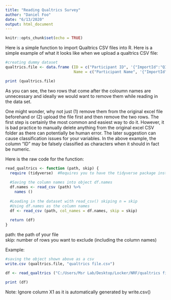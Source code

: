 ---
title: "Reading Qualtrics Survey"
author: "Daniel Foo"
date: "6/13/2020"
output: html_document
---

```{r setup, include=FALSE}
knitr::opts_chunk$set(echo = TRUE)
```

Here is a simple function to import Qualtrics CSV files into R. Here is a simple example of what it looks like when we upload a qualtrics CSV file: 

```{r echo=FALSE, message=FALSE, warning=FALSE}
#creating dummy dataset
qualtrics.file <- data.frame (ID = c("Participant ID", '{"ImportId":"QID164_TEXT"}', 1, 2, 3), 
                              Name = c("Participant Name", '{"ImportId":"QID164_TEXT"}', "Daniel", "James", "John"))

print (qualtrics.file)


```


As you can see, the two rows that come after the coloumn names are unnecessary and ideally we would want to remove them while reading in the data set. 

One might wonder, why not just (1) remove them from the original excel file beforehand or (2) upload the file first and then remove the two rows. The first step is certainly the most common and easiest way to do it. However, it is bad practice to manually delete anything from the original excel CSV folder as there can potentially be human error. The later suggestion can cause classification issues for your variables. In the above example, the column "ID" may be falsely classified as characters when it should in fact be numeric. 


Here is the raw code for the function: 
```{r echo=TRUE}
read_qualtrics <- function (path, skip) {
  require (tidyverse)  #Requires you to have the tidyverse package installed
  
  #Saving the column names into object df.names
  df.names <- read_csv (path) %>% 
    names ()
  
  #Loading in the dataset with read_csv() skiping n = skip 
  #Using df.names as the column names
  df <- read_csv (path, col_names = df.names, skip = skip)
  
  return (df)
}
```

path: the path of your file       
skip: number of rows you want to exclude (including the column names)


Example: 

```{r echo=TRUE, message=FALSE, warning=FALSE}
#saving the object shown above as a csv
write.csv (qualtrics.file, "qualtrics file.csv")

df <- read_qualtrics ("C:/Users/Msr Lab/Desktop/Locker/NRF/qualtrics file.csv", skip = 3)

print (df)

```
Note: Ignore column X1 as it is automatically generated by write.csv()



